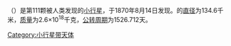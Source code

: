 {{Infobox Planet | discovery=yes | physical_characteristics = yes | bgcolour=#FFFFC0 |
 name=111 Ate
 | discoverer=[[克里斯蒂安·亨利·弗里德里希·彼得斯|克里斯蒂安·亨利·弗里德里希·彼得斯]]
 | discovered=1870年8月14日
 | alt_names= 
 | mp_category=[[主小行星帶|主小行星帶]]
 | epoch=2006年12月31日 ([[Julian_day|JD]] 2454100.5)
 | semimajor=388.178 [[Giga|G]][[metre|m]] (2.595 [[Astronomical_unit|AU]])
 | perihelion=349.027 Gm (2.333 AU)
 | aphelion=427.329 Gm (2.857 AU)
 | eccentricity=0.101
 | period=1526.712 [[day|d]] (4.18 [[Julian_year_(astronomy)|a]])
 | inclination=4.923[[degree_(angle)|°]]
 | asc_node=305.885°
 | arg_peri=166.037°
 | mean_anomaly=85.294°
 | avg_speed=18.44 km/[[second|s]]
 | dimensions=134.6 km
 | mass=2.6{{e|18}} [[kilogram|kg]]
 | density=? g/[[cubic_centimetre|cm³]]
 | surface_grav=0.0376 m/s²
 | escape_velocity=0.0712 km/s
 | rotation=? d
 | spectral_type=[[C-type_asteroid|C]]
 | abs_magnitude=8.02
 | albedo=?
 | single_temperature=~173 [[kelvin|K]]}}
'''{{BASEPAGENAME}}'''（{{lang|en|Ate}}）是第111颗被人类发现的[[小行星|小行星]]，于1870年8月14日发现。{{BASEPAGENAME}}的[[直径|直径]]为134.6千米，[[质量|质量]]为2.6×10<sup>18</sup>千克，[[公转周期|公转周期]]为1526.712天。
{{小行星小作品}}

[[Category:小行星带天体|Category:小行星带天体]]